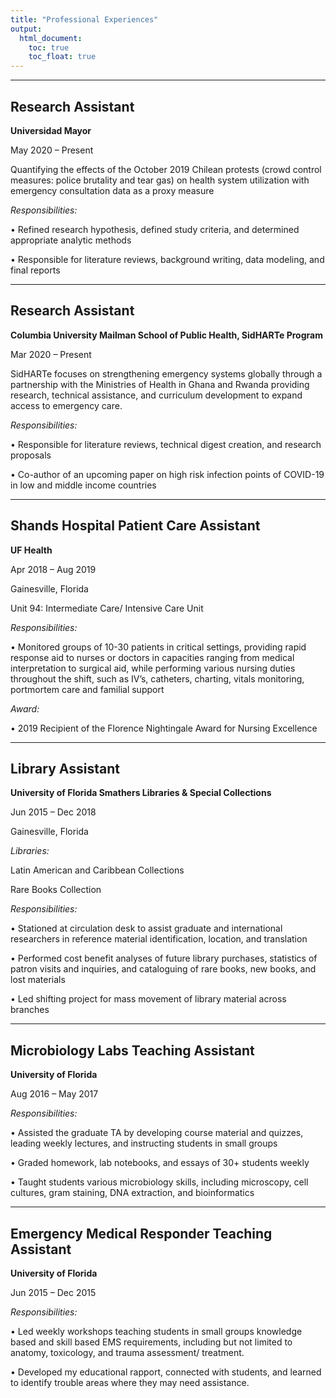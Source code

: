 ```yaml
---
title: "Professional Experiences"
output: 
  html_document:
    toc: true
    toc_float: true
---
```


----------------- 

## Research Assistant
__Universidad Mayor__

May 2020 – Present

Quantifying the effects of the October 2019 Chilean protests (crowd control measures: police brutality and tear gas) on health system utilization with emergency consultation data as a proxy measure

*Responsibilities:* 

• Refined research hypothesis, defined study criteria, and determined appropriate analytic methods

• Responsible for literature reviews, background writing, data modeling, and final reports


----------------- 

## Research Assistant
__Columbia University Mailman School of Public Health, SidHARTe Program__

Mar 2020 – Present

SidHARTe focuses on strengthening emergency systems globally through a partnership with the Ministries of Health in Ghana and Rwanda providing research, technical assistance, and curriculum development to expand access to emergency care.

*Responsibilities:*

• Responsible for literature reviews, technical digest creation, and research proposals

• Co-author of an upcoming paper on high risk infection points of COVID-19 in low and middle income countries

----------------- 

## Shands Hospital Patient Care Assistant
__UF Health__

Apr 2018 – Aug 2019

Gainesville, Florida

Unit 94: Intermediate Care/ Intensive Care Unit

*Responsibilities:*

• Monitored groups of 10-30 patients in critical settings, providing rapid response aid to nurses or doctors in capacities ranging from medical interpretation to surgical aid, while performing various nursing duties throughout the shift, such as IV’s, catheters, charting, vitals monitoring, portmortem care and familial support

*Award:*

• 2019 Recipient of the Florence Nightingale Award for Nursing Excellence


----------------- 

## Library Assistant
__University of Florida Smathers Libraries & Special Collections__

Jun 2015 – Dec 2018

Gainesville, Florida

*Libraries:*

Latin American and Caribbean Collections

Rare Books Collection

*Responsibilities:*

• Stationed at circulation desk to assist graduate and international researchers in reference material identification, location, and translation

• Performed cost benefit analyses of future library purchases, statistics of patron visits and inquiries, and cataloguing of rare books, new books, and lost materials

• Led shifting project for mass movement of library material across branches


----------------- 

## Microbiology Labs Teaching Assistant
__University of Florida__

Aug 2016 – May 2017

*Responsibilities:*

• Assisted the graduate TA by developing course material and quizzes, leading weekly lectures, and instructing students in small groups

• Graded homework, lab notebooks, and essays of 30+ students weekly

• Taught students various microbiology skills, including microscopy, cell cultures, gram staining, DNA extraction, and bioinformatics

----------------- 


## Emergency Medical Responder Teaching Assistant
__University of Florida__

Jun 2015 – Dec 2015

*Responsibilities:*

• Led weekly workshops teaching students in small groups knowledge based and skill based EMS requirements, including but not limited to anatomy, toxicology, and trauma assessment/ treatment.

• Developed my educational rapport, connected with students, and learned to identify trouble areas where they may need assistance.


